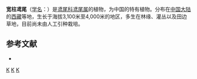 {{Speciesbox 
| genus = Iris
| species = latistyla
| status = NE
| status_system = IUCN3.1
| authority = Y. T. Zhao
}}

'''宽柱鸢尾'''（[[学名|学名]]：{{lang|la|''Iris latistyla''}}）是[[鸢尾科|鸢尾科]][[鸢尾属|鸢尾属]]的植物，为中国的特有植物。分布在[[中国大陆|中国大陆]]的[[西藏|西藏]]等地，生长于海拔3,100米至4,000米的地区，多生在林缘、灌丛以及田边草地，目前尚未由人工引种栽培。

== 参考文献 ==
<div class="references-small">
* {{cite web| url =http://www.bioinfo.cn/db05/KmzwSpecies.php?action=view&id=11405| title =宽柱鸢尾| work =《中国高等植物数据库全库》| publisher =中国科学院微生物研究所| author =昆明植物研究所| accessdate =2009-02-24| deadurl =yes| archiveurl =https://web.archive.org/web/20160305024845/http://www.bioinfo.cn/db05/KmzwSpecies.php?action=view&id=11405| archivedate =2016-03-05}}
</div>
{{Taxonbar|from=Q10951618}}

[[Category:鸢尾属|K]]
[[Category:中國特有植物|K]]
[[Category:西藏植物|K]]